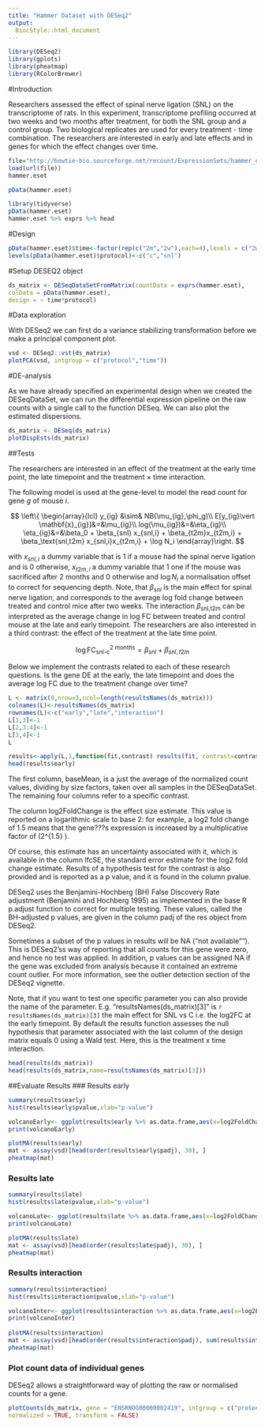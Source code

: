 ```yaml
---
title: "Hammer Dataset with DESeq2"
output:
  BiocStyle::html_document
---
```



```r
library(DESeq2)
library(gplots)
library(pheatmap)
library(RColorBrewer)
```

#Introduction

Researchers assessed the effect of spinal nerve ligation (SNL) on the transcriptome of rats. In this experiment, transcriptome profiling occurred at two weeks and two months after treatment, for both the SNL group and a control group. Two biological replicates are used for every treatment - time combination. The researchers are interested in early and late effects and in genes for which the effect changes over time. 

```r
file="http://bowtie-bio.sourceforge.net/recount/ExpressionSets/hammer_eset.RData"
load(url(file))
hammer.eset
```

```r
pData(hammer.eset)
````

```r
library(tidyverse)
pData(hammer.eset)
hammer.eset %>% exprs %>% head
```

#Design

```r
pData(hammer.eset)$time<-factor(rep(c("2m","2w"),each=4),levels = c("2w","2m"))
levels(pData(hammer.eset)$protocol)<-c("c","snl")
```

#Setup DESEQ2 object
```r
ds_matrix <- DESeqDataSetFromMatrix(countData = exprs(hammer.eset), 
colData = pData(hammer.eset),
design = ~ time*protocol)
```

#Data exploration

With DESeq2 we can first do a variance stabilizing transformation before we make a principal component plot. 

```r
vsd <- DESeq2::vst(ds_matrix)
plotPCA(vsd, intgroup = c("protocol","time"))
```

#DE-analysis

As we have already specified an experimental design when we created the DESeqDataSet, we can run the differential expression pipeline on the raw counts with a single call to the function DESeq. We can also plot the estimated dispersions.

```r
ds_matrix <- DESeq(ds_matrix)
plotDispEsts(ds_matrix)
```

##Tests

The researchers are interested in an effect of the treatment at the early time point, the late timepoint and the treatment $\times$ time interaction. 

The following model is used at the gene-level to model the read count for gene $g$ of mouse $i$. 

$$
\left\{
\begin{array}{lcl}
y_{ig} &\sim& NB(\mu_{ig},\phi_g)\\
E[y_{ig}\vert \mathbf{x}_{ig}]&=&\mu_{ig}\\
log(\mu_{ig})&=&\eta_{ig}\\
\eta_{ig}&=&\beta_0 + \beta_{snl} x_{snl,i} + \beta_{t2m}x_{t2m,i} + \beta_\text{snl,t2m} x_{snl,i}x_{t2m,i} + \log N_i
\end{array}\right.
$$

with $x_{snl,i}$ a dummy variable that is 1 if a mouse had the spinal nerve ligation and is 0 otherwise, $x_{t2m,i}$ a dummy variable that 1 one if the mouse was sacrificed after 2 months and 0 otherwise and $\log{N}_i$ a normalisation offset to correct for sequencing depth. Note, that $\beta_{snl}$ is the main effect for spinal nerve ligation, and corresponds to the average log fold change between treated and control mice after two weeks. The interaction  $\beta_\text{snl,t2m}$ can be interpreted as the average change in log FC between treated and control mouse at the late and early timepoint. The researchers are also interested in a third contrast: the effect of the treatment at the late time point.

$$ \log \text{FC}^\text{2 months}_\text{snl-c}= \beta_{snl}+\beta_{snl,t2m}$$

Below we implement the contrasts related to each of these research questions. Is the gene DE at the early, the late timepoint and does the average log FC due to the treatment change over time?


```r
L <- matrix(0,nrow=3,ncol=length(resultsNames(ds_matrix)))
colnames(L)<-resultsNames(ds_matrix)
rownames(L)<-c("early","late","interaction")
L[1,3]<-1
L[2,3:4]<-1
L[3,4]<-1
L

results<-apply(L,1,function(fit,contrast) results(fit, contrast=contrast),fit=ds_matrix)
head(results$early)
```

The first column, baseMean, is a just the average of the normalized count values, dividing by size factors, taken over all samples in the DESeqDataSet. The remaining four columns refer to a specific contrast.

The column log2FoldChange is the effect size estimate. This value is reported on a logarithmic scale to base 2: for example, a log2 fold change of 1.5 means that the gene???s expression is increased by a multiplicative factor of \(2^{1.5} \approx 2.82\).

Of course, this estimate has an uncertainty associated with it, which is available in the column lfcSE, the standard error estimate for the log2 fold change estimate. Results of a hypothesis test for the contrast is also provided and is reported as a p value, and it is found in the column pvalue. 

DESeq2 uses the Benjamini-Hochberg (BH) False Discovery Rate adjustment (Benjamini and Hochberg 1995) as implemented in the base R p.adjust function to correct for multiple testing. These values, called the BH-adjusted p values, are given in the column padj of the res object from DESeq2.

Sometimes a subset of the p values in results will be NA ("not available""). This is DESeq2'ss way of reporting that all counts for this gene were zero, and hence no test was applied. In addition, p values can be assigned NA if the gene was excluded from analysis because it contained an extreme count outlier. For more information, see the outlier detection section of the DESeq2 vignette.

Note, that if you want to test one specific parameter you can also provide the name of the parameter. E.g. "resultsNames(ds_matrix)[3]" is `r resultsNames(ds_matrix)[3]` the main effect for SNL vs C i.e. the log2FC at the early timepoint.
By default the results function assesses the null hypothesis that parameter associated with the last column of the design matrix equals 0 using a Wald test.
Here, this is the treatment x time interaction.

```r
head(results(ds_matrix))
head(results(ds_matrix,name=resultsNames(ds_matrix)[3]))
```



##Evaluate Results
### Results early
```r
summary(results$early)
hist(results$early$pvalue,xlab="p-value")

volcanoEarly<- ggplot(results$early %>% as.data.frame,aes(x=log2FoldChange,y=-log10(pvalue),color=padj<0.05)) + geom_point() + scale_color_manual(values=c("black","red")) + ggtitle(paste("contrast","early"))
print(volcanoEarly)

plotMA(results$early)
mat <- assay(vsd)[head(order(results$early$padj), 30), ]
pheatmap(mat)
```


### Results late
```r
summary(results$late)
hist(results$late$pvalue,xlab="p-value")

volcanoLate<- ggplot(results$late %>% as.data.frame,aes(x=log2FoldChange,y=-log10(pvalue),color=padj<0.05)) + geom_point() + scale_color_manual(values=c("black","red")) + ggtitle(paste("contrast","late"))
print(volcanoLate)

plotMA(results$late)
mat <- assay(vsd)[head(order(results$late$padj), 30), ]
pheatmap(mat)
```

### Results interaction

```r
summary(results$interaction)
hist(results$interaction$pvalue,xlab="p-value")

volcanoInter<- ggplot(results$interaction %>% as.data.frame,aes(x=log2FoldChange,y=-log10(pvalue),color=padj<0.05)) + geom_point() + scale_color_manual(values=c("black","red")) + ggtitle(paste("contrast","interaction"))
print(volcanoInter)
   
plotMA(results$interaction)
mat <- assay(vsd)[head(order(results$interaction$padj), sum(results$interaction$padj<0.05,na.rm=TRUE)), ]
pheatmap(mat)
```

### Plot count data of individual genes

DESeq2 allows a straightforward way of plotting the raw or normalised counts for a gene. 

```r
plotCounts(ds_matrix, gene = "ENSRNOG00000002419", intgroup = c("protocol","time"), 
normalized = TRUE, transform = FALSE)
```